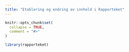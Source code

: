 ```yaml
---
title: "Etablering og endring av innhold i Rapporteket"
---
```


```r
knitr::opts_chunk$set(
  collapse = TRUE,
  comment = "#>"
)
```

```r
library(rapporteket)
```
